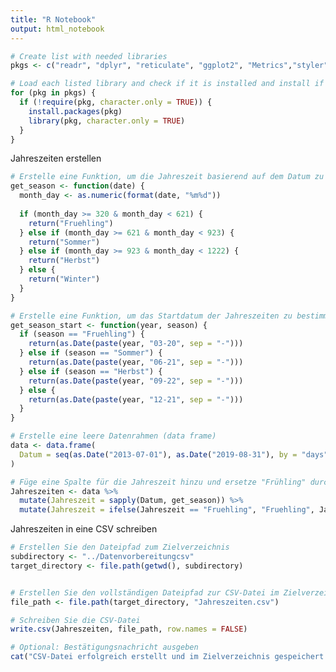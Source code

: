 ```yaml
---
title: "R Notebook"
output: html_notebook
---
```

```r
# Create list with needed libraries
pkgs <- c("readr", "dplyr", "reticulate", "ggplot2", "Metrics","styler","tidyverse","rsample","zoo")

# Load each listed library and check if it is installed and install if necessary
for (pkg in pkgs) {
  if (!require(pkg, character.only = TRUE)) {
    install.packages(pkg)
    library(pkg, character.only = TRUE)
  }
}
```
Jahreszeiten erstellen
```r
# Erstelle eine Funktion, um die Jahreszeit basierend auf dem Datum zu bestimmen
get_season <- function(date) {
  month_day <- as.numeric(format(date, "%m%d"))
  
  if (month_day >= 320 & month_day < 621) {
    return("Fruehling")
  } else if (month_day >= 621 & month_day < 923) {
    return("Sommer")
  } else if (month_day >= 923 & month_day < 1222) {
    return("Herbst")
  } else {
    return("Winter")
  }
}

# Erstelle eine Funktion, um das Startdatum der Jahreszeiten zu bestimmen
get_season_start <- function(year, season) {
  if (season == "Fruehling") {
    return(as.Date(paste(year, "03-20", sep = "-")))
  } else if (season == "Sommer") {
    return(as.Date(paste(year, "06-21", sep = "-")))
  } else if (season == "Herbst") {
    return(as.Date(paste(year, "09-22", sep = "-")))
  } else {
    return(as.Date(paste(year, "12-21", sep = "-")))
  }
}

# Erstelle eine leere Datenrahmen (data frame)
data <- data.frame(
  Datum = seq(as.Date("2013-07-01"), as.Date("2019-08-31"), by = "days")
)

# Füge eine Spalte für die Jahreszeit hinzu und ersetze "Frühling" durch "Fruehling"
Jahreszeiten <- data %>%
  mutate(Jahreszeit = sapply(Datum, get_season)) %>%
  mutate(Jahreszeit = ifelse(Jahreszeit == "Fruehling", "Fruehling", Jahreszeit))

```
Jahreszeiten in eine CSV schreiben
```r

# Erstellen Sie den Dateipfad zum Zielverzeichnis
subdirectory <- "../Datenvorbereitungcsv"
target_directory <- file.path(getwd(), subdirectory)


# Erstellen Sie den vollständigen Dateipfad zur CSV-Datei im Zielverzeichnis
file_path <- file.path(target_directory, "Jahreszeiten.csv")

# Schreiben Sie die CSV-Datei
write.csv(Jahreszeiten, file_path, row.names = FALSE)

# Optional: Bestätigungsnachricht ausgeben
cat("CSV-Datei erfolgreich erstellt und im Zielverzeichnis gespeichert:", file_path, "\n")



```
